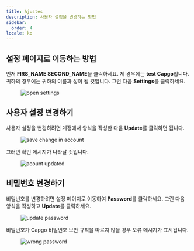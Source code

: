 ```yaml
---
title: Ajustes
description: 사용자 설정을 변경하는 방법
sidebar:
  order: 4
locale: ko
---
```


## 설정 페이지로 이동하는 방법

먼저 **FIRS_NAME SECOND_NAME**을 클릭하세요. 제 경우에는 **test Capgo**입니다. 귀하의 경우에는 귀하의 이름과 성이 될 것입니다. 그런 다음 **Settings**를 클릭하세요.

<figure><img src="/settings-gowebp" alt="open settings" /><figcaption></figcaption></figure>

## 사용자 설정 변경하기

사용자 설정을 변경하려면 계정에서 양식을 작성한 다음 **Update**를 클릭하면 됩니다.

<figure><img src="/account-savewebp" alt="save change in account" /><figcaption></figcaption></figure>

그러면 확인 메시지가 나타날 것입니다.

<figure><img src="/account-updatedwebp" alt="acount updated" /><figcaption></figcaption></figure>

## 비밀번호 변경하기

비밀번호를 변경하려면 설정 페이지로 이동하여 **Password**를 클릭하세요. 그런 다음 양식을 작성하고 **Update**를 클릭하세요.

<figure><img src="/update-passwdwebp" alt="update password" /><figcaption></figcaption></figure>

비밀번호가 Capgo 비밀번호 보안 규칙을 따르지 않을 경우 오류 메시지가 표시됩니다.

<figure><img src="/passwd-errorwebp" alt="wrong password" /><figcaption></figcaption></figure>